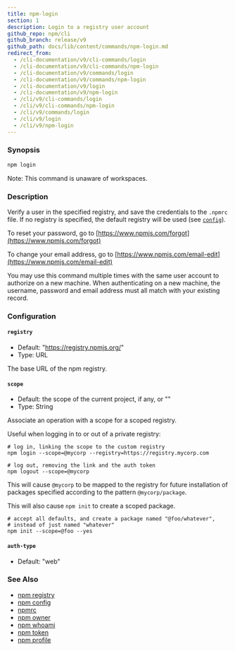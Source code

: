 ```yaml
---
title: npm-login
section: 1
description: Login to a registry user account
github_repo: npm/cli
github_branch: release/v9
github_path: docs/lib/content/commands/npm-login.md
redirect_from:
  - /cli-documentation/v9/cli-commands/login
  - /cli-documentation/v9/cli-commands/npm-login
  - /cli-documentation/v9/commands/login
  - /cli-documentation/v9/commands/npm-login
  - /cli-documentation/v9/login
  - /cli-documentation/v9/npm-login
  - /cli/v9/cli-commands/login
  - /cli/v9/cli-commands/npm-login
  - /cli/v9/commands/login
  - /cli/v9/login
  - /cli/v9/npm-login
---
```


### Synopsis

```bash
npm login
```

Note: This command is unaware of workspaces.

### Description

Verify a user in the specified registry, and save the credentials to the `.npmrc` file. If no registry is specified, the default registry will be used (see [`config`](/cli/v9/using-npm/config)).

To reset your password, go to [https://www.npmjs.com/forgot](https://www.npmjs.com/forgot)

To change your email address, go to [https://www.npmjs.com/email-edit](https://www.npmjs.com/email-edit)

You may use this command multiple times with the same user account to authorize on a new machine. When authenticating on a new machine, the username, password and email address must all match with your existing record.

### Configuration

#### `registry`

- Default: "https://registry.npmjs.org/"
- Type: URL

The base URL of the npm registry.

#### `scope`

- Default: the scope of the current project, if any, or ""
- Type: String

Associate an operation with a scope for a scoped registry.

Useful when logging in to or out of a private registry:

```
# log in, linking the scope to the custom registry
npm login --scope=@mycorp --registry=https://registry.mycorp.com

# log out, removing the link and the auth token
npm logout --scope=@mycorp
```

This will cause `@mycorp` to be mapped to the registry for future installation of packages specified according to the pattern `@mycorp/package`.

This will also cause `npm init` to create a scoped package.

```
# accept all defaults, and create a package named "@foo/whatever",
# instead of just named "whatever"
npm init --scope=@foo --yes
```

#### `auth-type`

- Default: "web"

### See Also

- [npm registry](/cli/v9/using-npm/registry)
- [npm config](/cli/v9/commands/npm-config)
- [npmrc](/cli/v9/configuring-npm/npmrc)
- [npm owner](/cli/v9/commands/npm-owner)
- [npm whoami](/cli/v9/commands/npm-whoami)
- [npm token](/cli/v9/commands/npm-token)
- [npm profile](/cli/v9/commands/npm-profile)
